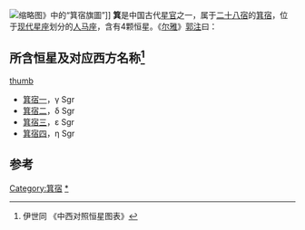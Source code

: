 [[File:Imperial_Encyclopaedia_-_Manufacture_-_pic0153_-_箕宿旗圖.svg|缩略图]]》中的“箕宿旗圖”]]
'''箕'''是中国古代[[星官|星官]]之一，属于[[二十八宿|二十八宿]]的[[箕宿|箕宿]]，位于[[星座|现代星座]]划分的[[人马座|人马座]]，含有4颗恒星。《[[尔雅|尔雅]]》[[郭璞|郭注]]曰：{{引用|箕，龙尾也。}} 

==所含恒星及对应西方名称<ref>伊世同 《中西对照恒星图表》</ref>==
[[文件:jixiu.png|thumb]]
*[[箕宿一|箕宿一]]，γ Sgr
*[[箕宿二|箕宿二]]，δ Sgr
*[[箕宿三|箕宿三]]，ε Sgr
*[[箕宿四|箕宿四]]，η Sgr

==参考==
{{reflist}}
{{中国古代星官-东方}}
[[Category:箕宿|Category:箕宿]]
[[Category:箕_(星官)|*]]